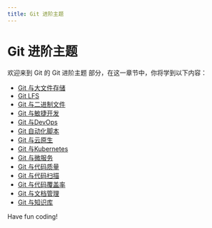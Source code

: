 ```yaml
---
title: Git 进阶主题
---
```


# Git 进阶主题

欢迎来到 Git 的 Git 进阶主题 部分，在这一章节中，你将学到以下内容：

- [Git 与大文件存储](./0-git-and-large-file-storage.mdx)
- [Git LFS](./1-git-lfs.mdx)
- [Git 与二进制文件](./2-git-and-binaries.mdx)
- [Git 与敏捷开发](./3-git-and-agile-development.mdx)
- [Git 与DevOps](./4-git-and-devops.mdx)
- [Git 自动化脚本](./5-git-automation-script.mdx)
- [Git 与云原生](./6-git-and-cloud-native.mdx)
- [Git 与Kubernetes](./7-git-and-kubernetes.mdx)
- [Git 与微服务](./8-git-and-microservices.mdx)
- [Git 与代码质量](./9-git-and-code-quality.mdx)
- [Git 与代码扫描](./10-git-and-code-scanning.mdx)
- [Git 与代码覆盖率](./11-git-vs-code-coverage.mdx)
- [Git 与文档管理](./12-git-and-document-management.mdx)
- [Git 与知识库](./13-git-and-knowledge-base.mdx)

Have fun coding!